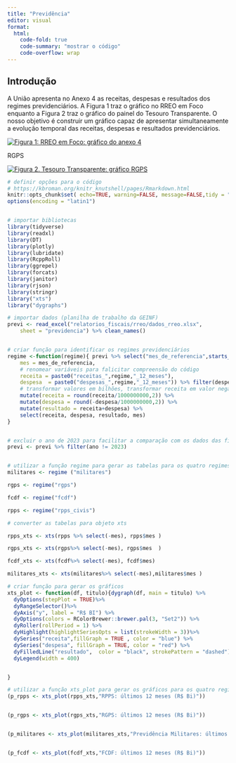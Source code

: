 ```yaml
---
title: "Previdência"
editor: visual
format:
  html:
    code-fold: true
    code-summary: "mostrar o código"
    code-overflow: wrap
---
```


## Introdução

A União apresenta no Anexo 4 as receitas, despesas e resultados dos regimes previdenciários. A Figura 1 traz o gráfico no RREO em Foco enquanto a Figura 2 traz o gráfico do painel do Tesouro Transparente. O nosso objetivo é construir um gráfico capaz de apresentar simultaneamente a evolução temporal das receitas, despesas e resultados previdenciários.

[![Figura 1: RREO em Foco: gráfico do anexo 4](images/anexo_4_previdencia.png)](https://sisweb.tesouro.gov.br/apex/f?p=2501:9::::9:P9_ID_PUBLICACAO:46900)

RGPS

[![Figura 2. Tesouro Transparente: gráfico RGPS](images/rgps.png)](https://www.tesourotransparente.gov.br/temas/contabilidade-e-custos/relatorios-contabeis-e-series-historicas-uniao)

```r
# definir opções para o código
# https://kbroman.org/knitr_knutshell/pages/Rmarkdown.html
knitr::opts_chunk$set( echo=TRUE, warning=FALSE, message=FALSE,tidy = "styler")
options(encoding = "latin1")


# importar bibliotecas
library(tidyverse)
library(readxl)
library(DT)
library(plotly)
library(lubridate)
library(RcppRoll)
library(ggrepel)
library(forcats)
library(janitor)
library(rjson)
library(stringr)
library("xts")
library("dygraphs")

# importar dados (planilha de trabalho da GEINF)
previ <- read_excel("relatorios_fiscais/rreo/dados_rreo.xlsx", 
    sheet = "previdencia") %>% clean_names()


# criar função para identificar os regimes previdenciários
regime <-function(regime){ previ %>% select("mes_de_referencia",starts_with(paste0("receitas_",regime,"_12_meses")),starts_with(paste0("despesas_",regime,"_12_meses")))%>% rename(
    mes = mes_de_referencia,
    # renomear variáveis para falicitar compreensão do código
    receita = paste0("receitas_",regime,"_12_meses"),
    despesa  = paste0("despesas_",regime,"_12_meses")) %>% filter(despesa > 0) %>% 
    # transformar valores em bilhões, transformar receita em valor negativo e calcular o resultado previdenciário
    mutate(receita = round(receita/1000000000,2)) %>% 
    mutate(despesa = round(-despesa/1000000000,2)) %>% 
    mutate(resultado = receita+despesa) %>% 
    select(receita, despesa, resultado, mes)
}


# excluir o ano de 2023 para facilitar a comparação com os dados das figuras 1 e 2
previ <- previ %>% filter(ano != 2023)


# utilizar a função regime para gerar as tabelas para os quatro regimes previdenciários
militares <- regime ("militares")

rgps <- regime("rgps")

fcdf <- regime("fcdf")

rpps <- regime("rpps_civis")

# converter as tabelas para objeto xts

rpps_xts <- xts(rpps %>% select(-mes), rpps$mes )

rgps_xts <- xts(rgps%>% select(-mes), rgps$mes  )

fcdf_xts <- xts(fcdf%>% select(-mes), fcdf$mes)

militares_xts <- xts(militares%>% select(-mes),militares$mes )

# criar função para gerar os gráficos
xts_plot <- function(df, titulo){dygraph(df, main = titulo) %>%
  dyOptions(stepPlot = TRUE)%>%
  dyRangeSelector()%>%
  dyAxis("y", label = "R$ BI") %>%
  dyOptions(colors = RColorBrewer::brewer.pal(3, "Set2")) %>%
  dyRoller(rollPeriod = 1) %>%
  dyHighlight(highlightSeriesOpts = list(strokeWidth = 3))%>%
  dySeries("receita",fillGraph = TRUE , color = "blue") %>%
  dySeries("despesa", fillGraph = TRUE, color = "red") %>%
  dyFilledLine("resultado",  color = "black", strokePattern = "dashed")%>%
  dyLegend(width = 400)


}

# utilizar a função xts_plot para gerar os gráficos para os quatro regimes previdenciários
(p_rpps <- xts_plot(rpps_xts,"RPPS: últimos 12 meses (R$ Bi)"))


(p_rgps <- xts_plot(rgps_xts,"RGPS: últimos 12 meses (R$ Bi)"))


(p_militares <- xts_plot(militares_xts,"Previdência Militares: últimos 12 meses (R$ Bi)"))


(p_fcdf <- xts_plot(fcdf_xts,"FCDF: últimos 12 meses (R$ Bi)"))

```
